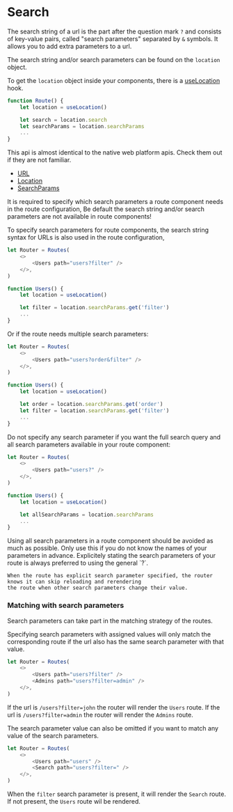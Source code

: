 # Search

<Note>

The search string of a url is the part after the question mark `?` and consists of key-value pairs, called "search parameters" separated by `&` symbols.
It allows you to add extra parameters to a url.

</Note>

The search string and/or search parameters can be found on the `location` object.

To get the `location` object inside your components, there is a [useLocation](/hooks/use-location) hook.

```javascript
function Route() {
	let location = useLocation()

	let search = location.search
	let searchParams = location.searchParams
	...
}
```

This api is almost identical to the native web platform apis. Check them out if they are not familiar.

- [URL](https://developer.mozilla.org/en-US/docs/Web/API/URL)
- [Location](https://developer.mozilla.org/en-US/docs/Web/API/Location)
- [SearchParams](https://developer.mozilla.org/en-US/docs/Web/API/URLSearchParams)

<Warning>

It is required to specify which search parameters a route component needs in the route configuration,
Be default the search string and/or search parameters are not available in route components!

</Warning>

To specify search parameters for route components, the search string syntax for URLs is also used in the route configuration,

```javascript
let Router = Routes(
	<>
		<Users path="users?filter" />
	</>,
)

function Users() {
	let location = useLocation()

	let filter = location.searchParams.get('filter')
	...
}
```

Or if the route needs multiple search parameters:

```javascript
let Router = Routes(
	<>
		<Users path="users?order&filter" />
	</>,
)

function Users() {
	let location = useLocation()

	let order = location.searchParams.get('order')
	let filter = location.searchParams.get('filter')
	...
}
```

Do not specify any search parameter if you want the full search query and all search parameters available in your route component:

```javascript
let Router = Routes(
	<>
		<Users path="users?" />
	</>,
)

function Users() {
	let location = useLocation()

	let allSearchParams = location.searchParams
	...
}
```

<Warning>
	Using all search parameters in a route component should be avoided as much as possible. 
	Only use this if you do not know the names of your parameters in advance.
	Explicitely stating the search parameters of your route is always preferred to using the general `?`. 
	
    When the route has explicit search parameter specified, the router knows it can skip reloading and rerendering
    the route when other search parameters change their value.

</Warning>

### Matching with search parameters

Search parameters can take part in the matching strategy of the routes.

Specifying search parameters with assigned values will only match the corresponding route if the url also has the same search parameter with that value.

```javascript
let Router = Routes(
	<>
		<Users path="users?filter" />
		<Admins path="users?filter=admin" />
	</>,
)
```

If the url is `/users?filter=john` the router will render the `Users` route. If the url is `/users?filter=admin` the router will render the `Admins` route.

The search parameter value can also be omitted if you want to match any value of the search parameters.

```javascript
let Router = Routes(
	<>
		<Users path="users" />
		<Search path="users?filter=" />
	</>,
)
```

When the `filter` search parameter is present, it will render the `Search` route. If not present, the `Users` route wil be rendered.
